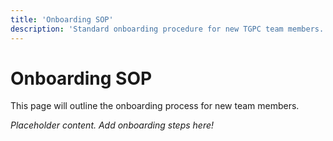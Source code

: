```yaml
---
title: 'Onboarding SOP'
description: 'Standard onboarding procedure for new TGPC team members.'
---
```


# Onboarding SOP

This page will outline the onboarding process for new team members.

_Placeholder content. Add onboarding steps here!_ 